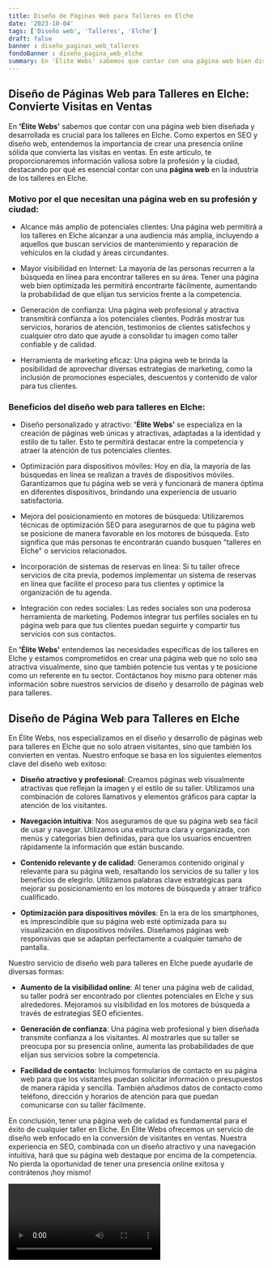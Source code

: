 ```yaml
---
title: Diseño de Páginas Web para Talleres en Elche
date: '2023-10-04'
tags: ['Diseño web', 'Talleres', 'Elche']
draft: false
banner : diseño_paginas_web_talleres
fondoBanner : diseño_pagina_web_elche
summary: En 'Élite Webs' sabemos que contar con una página web bien diseñada y desarrollada es crucial para los talleres en Elche. Como expertos en SEO y diseño web, entendemos la importancia de crear una presencia online sólida que convierta las visitas en ventas. En este artículo, te proporcionaremos información valiosa sobre la profesión y la ciudad, destacando por qué es esencial contar con una página web en la industria de los talleres en Elche.
---
```


## Diseño de Páginas Web para Talleres en Elche: Convierte Visitas en Ventas

En **'Élite Webs'** sabemos que contar con una página web bien diseñada y desarrollada es crucial para los talleres en Elche. Como expertos en SEO y diseño web, entendemos la importancia de crear una presencia online sólida que convierta las visitas en ventas. En este artículo, te proporcionaremos información valiosa sobre la profesión y la ciudad, destacando por qué es esencial contar con una **página web** en la industria de los talleres en Elche.

### Motivo por el que necesitan una página web en su profesión y ciudad:

- Alcance más amplio de potenciales clientes: Una página web permitirá a los talleres en Elche alcanzar a una audiencia más amplia, incluyendo a aquellos que buscan servicios de mantenimiento y reparación de vehículos en la ciudad y áreas circundantes. 

- Mayor visibilidad en Internet: La mayoría de las personas recurren a la búsqueda en línea para encontrar talleres en su área. Tener una página web bien optimizada les permitirá encontrarte fácilmente, aumentando la probabilidad de que elijan tus servicios frente a la competencia.

- Generación de confianza: Una página web profesional y atractiva transmitirá confianza a los potenciales clientes. Podrás mostrar tus servicios, horarios de atención, testimonios de clientes satisfechos y cualquier otro dato que ayude a consolidar tu imagen como taller confiable y de calidad.

- Herramienta de marketing eficaz: Una página web te brinda la posibilidad de aprovechar diversas estrategias de marketing, como la inclusión de promociones especiales, descuentos y contenido de valor para tus clientes.

### Beneficios del diseño web para talleres en Elche:

- Diseño personalizado y atractivo: **'Élite Webs'** se especializa en la creación de páginas web únicas y atractivas, adaptadas a la identidad y estilo de tu taller. Esto te permitirá destacar entre la competencia y atraer la atención de tus potenciales clientes.

- Optimización para dispositivos móviles: Hoy en día, la mayoría de las búsquedas en línea se realizan a través de dispositivos móviles. Garantizamos que tu página web se verá y funcionará de manera óptima en diferentes dispositivos, brindando una experiencia de usuario satisfactoria.

- Mejora del posicionamiento en motores de búsqueda: Utilizaremos técnicas de optimización SEO para asegurarnos de que tu página web se posicione de manera favorable en los motores de búsqueda. Esto significa que más personas te encontrarán cuando busquen "talleres en Elche" o servicios relacionados.

- Incorporación de sistemas de reservas en línea: Si tu taller ofrece servicios de cita previa, podemos implementar un sistema de reservas en línea que facilite el proceso para tus clientes y optimice la organización de tu agenda.

- Integración con redes sociales: Las redes sociales son una poderosa herramienta de marketing. Podemos integrar tus perfiles sociales en tu página web para que tus clientes puedan seguirte y compartir tus servicios con sus contactos.

En **'Élite Webs'** entendemos las necesidades específicas de los talleres en Elche y estamos comprometidos en crear una página web que no solo sea atractiva visualmente, sino que también potencie tus ventas y te posicione como un referente en tu sector. Contáctanos hoy mismo para obtener más información sobre nuestros servicios de diseño y desarrollo de páginas web para talleres.

<GifSeo />

<Cta />

## Diseño de Página Web para Talleres en Elche

En Élite Webs, nos especializamos en el diseño y desarrollo de páginas web para talleres en Elche que no solo atraen visitantes, sino que también los convierten en ventas. Nuestro enfoque se basa en los siguientes elementos clave del diseño web exitoso:

- **Diseño atractivo y profesional**: Creamos páginas web visualmente atractivas que reflejan la imagen y el estilo de su taller. Utilizamos una combinación de colores llamativos y elementos gráficos para captar la atención de los visitantes.

- **Navegación intuitiva**: Nos aseguramos de que su página web sea fácil de usar y navegar. Utilizamos una estructura clara y organizada, con menús y categorías bien definidas, para que los usuarios encuentren rápidamente la información que están buscando.

- **Contenido relevante y de calidad**: Generamos contenido original y relevante para su página web, resaltando los servicios de su taller y los beneficios de elegirlo. Utilizamos palabras clave estratégicas para mejorar su posicionamiento en los motores de búsqueda y atraer tráfico cualificado.

- **Optimización para dispositivos móviles**: En la era de los smartphones, es imprescindible que su página web esté optimizada para su visualización en dispositivos móviles. Diseñamos páginas web responsivas que se adaptan perfectamente a cualquier tamaño de pantalla.

Nuestro servicio de diseño web para talleres en Elche puede ayudarle de diversas formas:

- **Aumento de la visibilidad online**: Al tener una página web de calidad, su taller podrá ser encontrado por clientes potenciales en Elche y sus alrededores. Mejoramos su visibilidad en los motores de búsqueda a través de estrategias SEO eficientes.

- **Generación de confianza**: Una página web profesional y bien diseñada transmite confianza a los visitantes. Al mostrarles que su taller se preocupa por su presencia online, aumenta las probabilidades de que elijan sus servicios sobre la competencia.

- **Facilidad de contacto**: Incluimos formularios de contacto en su página web para que los visitantes puedan solicitar información o presupuestos de manera rápida y sencilla. También añadimos datos de contacto como teléfono, dirección y horarios de atención para que puedan comunicarse con su taller fácilmente.

En conclusión, tener una página web de calidad es fundamental para el éxito de cualquier taller en Elche. En Élite Webs ofrecemos un servicio de diseño web enfocado en la conversión de visitantes en ventas. Nuestra experiencia en SEO, combinada con un diseño atractivo y una navegación intuitiva, hará que su página web destaque por encima de la competencia. No pierda la oportunidad de tener una presencia online exitosa y contrátenos ¡hoy mismo!

<Video />

<CtaBot job='Talleres' city='Elche'/>

<Gmaps query='Elche+españa+maps' />